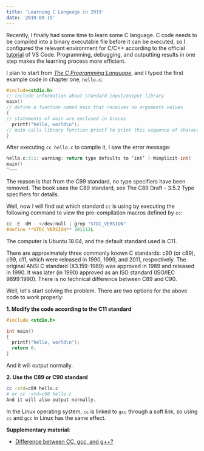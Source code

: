 ```yaml
---
title: 'Learning C Language in 2019'
date: '2019-09-15'
---
```


Recently, I finally had some time to learn some C language.
C code needs to be compiled into a binary executable file before it can be executed, so I configured the relevant environment for C/C++ according to the official [tutorial](https://code.visualstudio.com/docs/languages/cpp) of VS Code.
Programming, debugging, and outputting results in one step makes the learning process more efficient.

I plan to start from [_The C Programming Language_](https://en.wikipedia.org/wiki/The_C_Programming_Language), and I typed the first example code in chapter one, `hello.c`:

```c
#include<stdio.h>
// include information about standard input/output library
main()
// define a function named main that receives no arguments values
{
// statements of main are enclosed in braces
  printf("hello, world\n");
// main calls library function printf to print this sequence of characters; \n represents the newline character
}
```

After executing `cc hello.c` to compile it, I saw the error message:

```c
hello.c:3:1: warning: return type defaults to ‘int’ [-Wimplicit-int]
main()
^~~~
```

The reason is that from the C99 standard, no type specifiers have been removed.
The book uses the C89 standard, see The C89 Draft - 3.5.2 Type specifiers for details.

Well, now I will find out which standard `cc` is using by executing the following command to view the pre-compilation macros defined by `cc`:

```c
cc -E -dM - </dev/null | grep "STDC_VERSION"
#define **STDC_VERSION** 201112L
```

The computer is Ubuntu 18.04, and the default standard used is C11.

There are approximately three commonly known C standards: c90 (or c89), c99, c11, which were released in 1990, 1999, and 2011, respectively.
The original ANSI C standard (X3.159-1989) was approved in 1989 and released in 1990. It was later (in 1990) approved as an ISO standard (ISO/IEC 9899:1990).
There is no technical difference between C89 and C90.

Well, let's start solving the problem. There are two options for the above code to work properly:

**1. Modify the code according to the C11 standard**

```c
#include <stdio.h>

int main()
{
  printf("hello, world\n");
  return 0;
}
```

And it will output normally.

**2. Use the C89 or C90 standard**

```sh
cc -std=c89 hello.c
# or cc -std=c90 hello.c
And it will also output normally.
```

In the Linux operating system, `cc` is linked to `gcc` through a soft link, so using `cc` and `gcc` in Linux has the same effect.

**Supplementary material**:

- [Difference between CC, gcc, and g++?](https://stackoverflow.com/questions/1516609/difference-between-cc-gcc-and-g#:~:text=On%20linux%20platforms%2C%20CC%20almost,set%20for%20compiling%20C%2B%2B.)
